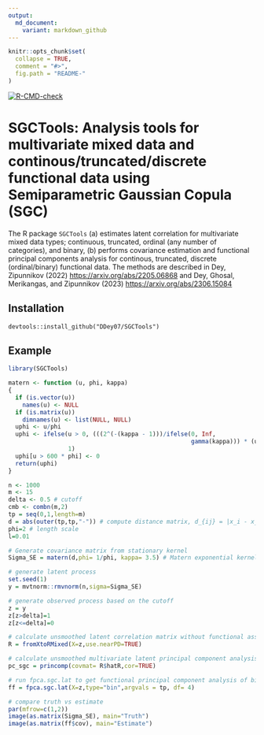 ```yaml
---
output:
  md_document:
    variant: markdown_github
---
```


<!-- README.md is generated from README.Rmd. Please edit that file -->

```r
knitr::opts_chunk$set(
  collapse = TRUE,
  comment = "#>",
  fig.path = "README-"
)
```
<!-- badges: start -->
  [![R-CMD-check](https://github.com/Ddey07/SGCTools/actions/workflows/R-CMD-check.yaml/badge.svg)](https://github.com/Ddey07/SGCTools/actions/workflows/R-CMD-check.yaml)
  <!-- badges: end -->

# SGCTools: Analysis tools for multivariate mixed data and continous/truncated/discrete functional data using Semiparametric Gaussian Copula (SGC)

The R package `SGCTools` (a) estimates latent correlation for multivariate mixed data types; continuous, truncated, ordinal (any number of categories), and binary, (b) performs covariance estimation and functional principal components 
    analysis for continous, truncated, discrete (ordinal/binary) functional data. The methods are described in 
    Dey, Zipunnikov (2022) <https://arxiv.org/abs/2205.06868> and 
    Dey, Ghosal, Merikangas, and Zipunnikov (2023) <https://arxiv.org/abs/2306.15084>


## Installation

```install
devtools::install_github("DDey07/SGCTools")
```


## Example

```r
library(SGCTools)

matern <- function (u, phi, kappa)
{
  if (is.vector(u))
    names(u) <- NULL
  if (is.matrix(u))
    dimnames(u) <- list(NULL, NULL)
  uphi <- u/phi
  uphi <- ifelse(u > 0, (((2^(-(kappa - 1)))/ifelse(0, Inf,
                                                    gamma(kappa))) * (uphi^kappa) * besselK(x = uphi, nu = kappa)),
                 1)
  uphi[u > 600 * phi] <- 0
  return(uphi)
}

n <- 1000
m <- 15
delta <- 0.5 # cutoff
cmb <- combn(m,2)
tp = seq(0,1,length=m)
d = abs(outer(tp,tp,"-")) # compute distance matrix, d_{ij} = |x_i - x_j|
phi=2 # length scale
l=0.01

# Generate covariance matrix from stationary kernel
Sigma_SE = matern(d,phi= 1/phi, kappa= 3.5) # Matern exponential kernel

# generate latent process
set.seed(1)
y = mvtnorm::rmvnorm(n,sigma=Sigma_SE)

# generate observed process based on the cutoff
z = y
z[z>delta]=1
z[z<=delta]=0

# calculate unsmoothed latent correlation matrix without functional assumption
R = fromXtoRMixed(X=z,use.nearPD=TRUE)

# calculate unsmoothed multivariate latent principal component analysis using SGC
pc_sgc = princomp(covmat= R$hatR,cor=TRUE)

# run fpca.sgc.lat to get functional principal component analysis of binary data
ff = fpca.sgc.lat(X=z,type="bin",argvals = tp, df= 4)

# compare truth vs estimate
par(mfrow=c(1,2))
image(as.matrix(Sigma_SE), main="Truth")
image(as.matrix(ff$cov), main="Estimate")
```
